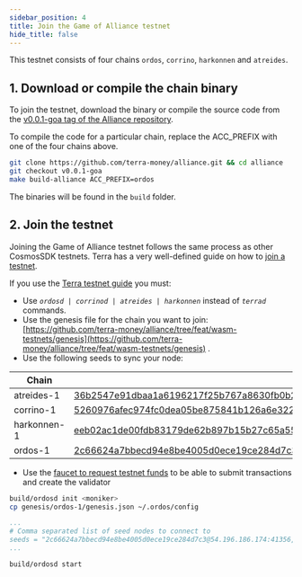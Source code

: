 ```yaml
---
sidebar_position: 4
title: Join the Game of Alliance testnet
hide_title: false
---
```



This testnet consists of four chains `ordos`, `corrino`, `harkonnen` and `atreides`.

## 1. Download or compile the chain binary

To join the testnet, download the binary or compile the source code from the [v0.0.1-goa tag of the Alliance repository](https://github.com/terra-money/alliance/releases/tag/v0.0.1-goa).

<Admonition type="tip" title="Install ignite">

To compile the code for a particular chain, replace the ACC_PREFIX with one of the four chains above.

```sh bash
git clone https://github.com/terra-money/alliance.git && cd alliance
git checkout v0.0.1-goa
make build-alliance ACC_PREFIX=ordos
```

The binaries will be found in the `build` folder.

</Admonition>

## 2. Join the testnet

Joining the Game of Alliance testnet follows the same process as other CosmosSDK testnets. Terra has a very well-defined guide on how to [join a testnet](https://docs.terra.money/full-node/manage-a-terra-validator/).

If you use the [Terra testnet guide](https://docs.terra.money/full-node/manage-a-terra-validator/) you must:

- Use _`ordosd | corrinod | atreides | harkonnen`_ instead of _`terrad`_ commands.
- Use the genesis file for the chain you want to join: [https://github.com/terra-money/alliance/tree/feat/wasm-testnets/genesis](https://github.com/terra-money/alliance/tree/feat/wasm-testnets/genesis) .
- Use the following seeds to sync your node:

| Chain       | Seeds                                                                                                                      |
| ----------- | -------------------------------------------------------------------------------------------------------------------------- |
| atreides-1  | 36b2547e91dbaa1a6196217f25b767a8630fb0b2@54.196.186.174:41456,cd19f4418b3cd10951060aad1c4b4baf82177292@35.168.16.221:41456 |
| corrino-1   | 5260976afec974fc0dea05be875841b126a6e322@54.196.186.174:41256,b59f1343587f64047ad331fd8ca8382887d34233@35.168.16.221:41256 |
| harkonnen-1 | eeb02ac1de00fdb83179de62b897b15b27c65a55@54.196.186.174:41156,15e474a5163a3e63d4030c14e6e42cfd6e4d5afc@35.168.16.221:41156 |
| ordos-1     | 2c66624a7bbecd94e8be4005d0ece19ce284d7c3@54.196.186.174:41356,6ebf0000ee85ff987f1d9de3223d605745736ca9@35.168.16.221:41356 |

- Use the [faucet to request testnet funds](https://game-of-alliance.terra.money/faucet) to be able to submit transactions and create the validator


```sh bash
build/ordosd init <moniker>
cp genesis/ordos-1/genesis.json ~/.ordos/config
```

```yaml ~/.ordos/config/config.yaml
...
# Comma separated list of seed nodes to connect to
seeds = "2c66624a7bbecd94e8be4005d0ece19ce284d7c3@54.196.186.174:41356,6ebf0000ee85ff987f1d9de3223d605745736ca9@35.168.16.221:41356"
...
```

```sh bash
build/ordosd start
```